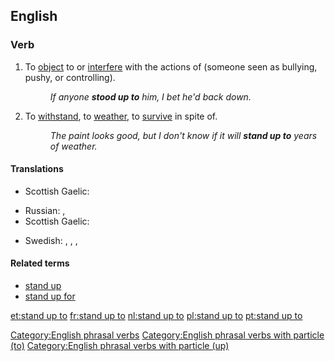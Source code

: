 ==English==

===Verb===
{{en-verb|head=[[stand up]] [[to]]|stands up to|standing up to|stood up to}}

# {{lb|en|transitive}} To [[object]] to or [[interfere]] with the actions of (someone seen as bullying, pushy, or controlling).
#: ''If anyone '''stood up to''' him, I bet he'd back down.''
# {{lb|en|transitive}} To [[withstand]], to [[weather]], to [[survive]] in spite of.
#: ''The paint looks good, but I don't know if it will '''stand up to''' years of weather.''

====Translations====
{{trans-top|object or interfere}}
* Scottish Gaelic: {{t|gd|cum ri}}
{{trans-mid}}
{{trans-bottom}}

{{trans-top|withstand}}
* Russian: {{t+|ru|выде́рживать}}, {{t+|ru|выносить}}
* Scottish Gaelic: {{t|gd|cum ri}}
{{trans-mid}}
* Swedish: {{t+|sv|tåla}}, {{t|sv|stå emot}}, {{t|sv|stå pall för}}, {{t+|sv|hålla för}}
{{trans-bottom}}

====Related terms====
* [[stand up]]
* [[stand up for]]

[[Category:English phrasal verbs]]
[[Category:English phrasal verbs with particle (to)]]
[[Category:English phrasal verbs with particle (up)]]

[[et:stand up to]]
[[fr:stand up to]]
[[nl:stand up to]]
[[pl:stand up to]]
[[pt:stand up to]]